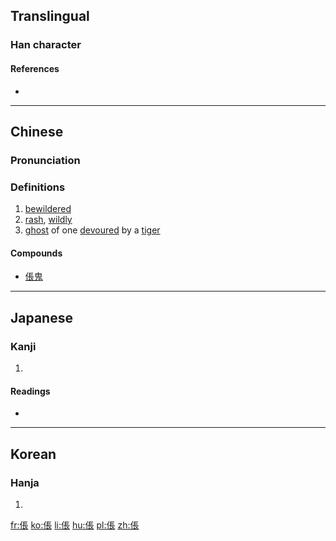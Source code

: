 {{also|伥}}
==Translingual==

===Han character===
{{Han char|rn=9|rad=人|as=08|sn=10|four=21232|canj=OSMV|ids=⿰亻長}}

====References====
* {{Han ref|kx=0106.270|dkj=00742|dj=0227.100|hdz=10170.040|uh=5000|ud=20480|bh=ADCE|bd=44494}}

----

==Chinese==
{{zh-forms|s=伥}}

===Pronunciation===
{{zh-pron
|m=chāng
|c=coeng1,zaang1
|mc=y
|oc=y
|ma=
|cat=a,adv
}}

===Definitions===
# [[bewildered]]
# [[rash]], [[wildly]]
# [[ghost]] of one [[devour]]ed by a [[tiger]]

====Compounds====
*[[倀鬼]]

----

==Japanese==

===Kanji===
{{ja-kanji|grade=|rs=人08}}

# {{defn|lang=ja|sort=人08}}

====Readings====
* {{ja-readings|on=[[ちょう]] (chō), [[とう]] (tō), [[じょう]] (jō)|kun=[[くるう]] (kuruu), [[たおれる]] (taoreru)}}

----

==Korean==

===Hanja===
{{ko-hanja|hangeul=창|rv=chang|mr=ch'ang}}

# {{defn|lang=ko|sort=人08}}

[[fr:倀]]
[[ko:倀]]
[[li:倀]]
[[hu:倀]]
[[pl:倀]]
[[zh:倀]]